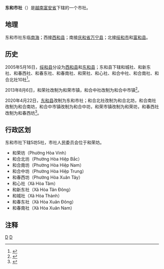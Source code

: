 {{Infobox Settlement
|name                   = 东和市社
|settlement_type        = 市社
|official_name          = 
|other_name             = 
|native_name            = {{lang|vi|Thị xã Đông Hòa}}
|nickname               = 
|motto                  = 
|image_skyline          = DSC05882.JPG
|imagesize              = 
|image_caption          = 
|image_flag             = 
|flag_size              = 
|image_seal             = 
|seal_size              = 
|image_shield           = 
|shield_size            = 
|image_blank_emblem     = 
|blank_emblem_size      = 
|image_map              = {{Infobox mapframe|frame-width=250|zoom=10}}
|mapsize                = 
|map_caption            = 
|image_map1             = LocationVietnamPhuYenDongHoa.png
|mapsize1               = 
|map_caption1           = 东和市社在富安省的位置
|pushpin_map            = Vietnam
|pushpin_label_position = bottom
|pushpin_map_caption    = 东和市社在越南的位置
|pushpin_map1           = 
|pushpin_label_position1= 
|pushpin_map_caption1   = 
|subdivision_type       = 国家
|subdivision_name       = {{flag|Vietnam}}
|subdivision_type1      = [[越南行政区划|省]]
|subdivision_name1      = [[富安省|富安省]]
|subdivision_type2      = 行政区划
|subdivision_name2      = 5坊5社
|subdivision_type3      = 
|subdivision_name3      = 
|seat_type              = 
|seat                   = 
|government_type        = 
|leader_title           = 
|leader_name            = 
|leader_title1          = 
|leader_name1           = 
|established_title      = 
|established_date       = 
|area_magnitude         = 
|unit_pref              = 
|area_footnotes         = 
|area_total_km2         = 265.62
|area_land_km2          = 
|area_water_km2         = 
|area_water_percent     = 
|area_urban_km2         = 
|area_metro_km2         = 
|population_as_of       = 2018年
|population_footnotes   = 
|population_note        = 
|population_total       = 119991
|population_density_km2 = auto
|population_metro             = 
|population_density_metro_km2 = 
|population_urban             = 
|population_density_urban_km2 = 
|timezone               = [[越南标准时间|越南标准时间]]
|utc_offset             = +7
|elevation_footnotes    = 
|elevation_m            = 
|coor_type              = 
|coordinates            = 
|postal_code_type       = 
|postal_code            = 
|area_code              = 
|website                = [http://donghoa.phuyen.gov.vn 东和市社电子信息门户网站]
|footnotes              = 
}}
'''东和市社'''（{{vie|v='''Thị xã Đông Hòa'''|hn=市社東和}}）是[[越南|越南]][[富安省|富安省]]下辖的一个市社。

==地理==
东和市社东临[[南海|南海]]；西接[[西和县_(越南)|西和县]]；南接[[庆和省|庆和省]][[万宁县_(越南)|万宁县]]；北接[[绥和市|绥和市]]和[[富和县|富和县]]。

==历史==
2005年5月16日，[[绥和县|绥和县]]分设为[[西和县_(越南)|西和县]]和[[东和县|东和县]]；东和县下辖和城社、和新东社、和春西社、和春东社、和春南社、和荣社、和心社、和合中社、和合南社、和合北社10社<ref>{{Cite web |url=https://thuvienphapluat.vn/van-ban/Bat-dong-san/Nghi-dinh-62-2005-ND-CP-thanh-lap-xa-thuoc-huyen-Tuy-Hoa-Song-Cau-chia-Tuy-Hoa-thanh-Dong-Hoa-Tay-Hoa-tinh-Phu-Yen-4654.aspx |title=Nghị định 62/2005/NĐ-CP về việc thành lập xã thuộc các huyện Tuy Hòa, Sông Cầu và chia huyện Tuy Hòa thành huyện Đông Hòa và huyện Tây Hòa, tỉnh Phú Yên |access-date=2020-04-22 |archive-date=2021-02-08 |archive-url=https://web.archive.org/web/20210208012530/https://thuvienphapluat.vn/van-ban/Bat-dong-san/Nghi-dinh-62-2005-ND-CP-thanh-lap-xa-thuoc-huyen-Tuy-Hoa-Song-Cau-chia-Tuy-Hoa-thanh-Dong-Hoa-Tay-Hoa-tinh-Phu-Yen-4654.aspx |dead-url=no }}</ref>。

2013年8月6日，和荣社改制为和荣市镇，和合中社改制为和合中市镇<ref>{{Cite web |url=https://thuvienphapluat.vn/van-ban/Bo-may-hanh-chinh/Nghi-quyet-94-NQ-CP-nam-2013-thanh-lap-thi-tran-Hoa-Vinh-Hoa-Hiep-Trung-Phu-Yen-203553.aspx |title=Nghị quyết 94/NQ-CP năm 2013 thành lập thị trấn Hòa Vinh, thị trấn Hòa Hiệp Trung thuộc huyện Đông Hòa và thị trấn Phú Thứ thuộc huyện Tây Hòa, tỉnh Phú Yên do Chính phủ ban hành |access-date=2020-04-22 |archive-date=2019-04-07 |archive-url=https://web.archive.org/web/20190407232928/https://thuvienphapluat.vn/van-ban/bo-may-hanh-chinh/Nghi-quyet-94-NQ-CP-nam-2013-thanh-lap-thi-tran-Hoa-Vinh-Hoa-Hiep-Trung-Phu-Yen-203553.aspx |dead-url=no }}</ref>。

2020年4月22日，[[东和县|东和县]]改制为东和市社；和合北社改制为和合北坊，和合南社改制为和合南坊，和合中市镇改制为和合中坊，和荣市镇改制为和荣坊，和春西社改制为和春西坊<ref>{{Cite web |url=http://vanban.chinhphu.vn/portal/page/portal/chinhphu/hethongvanban?mode=detail&document_id=199959 |title=Nghị quyết số 931/NQ-UBTVQH14 của ỦY BAN THƯỜNG VỤ QUỐC HỘI : Về việc thành lập thị xã Đông Hòa và các phường thuộc thị xã Đông Hòa, tỉnh Phú Yên |access-date=2020-05-05 |archive-date=2021-02-08 |archive-url=https://web.archive.org/web/20210208012520/http://vanban.chinhphu.vn/portal/page/portal/chinhphu/hethongvanban?mode=detail&document_id=199959 |dead-url=no }}</ref>。

==行政区划==
东和市社下辖5坊5社，市社人民委员会位于和荣坊。
*和荣坊（Phường Hòa Vinh）
*和合北坊（Phường Hòa Hiệp Bắc）
*和合南坊（Phường Hòa Hiệp Nam）
*和合中坊（Phường Hòa Hiệp Trung）
*和春西坊（Phường Hòa Xuân Tây）
*和心社（Xã Hòa Tâm）
*和新东社（Xã Hòa Tân Đông）
*和城社（Xã Hòa Thành）
*和春东社（Xã Hòa Xuân Đông）
*和春南社（Xã Hòa Xuân Nam）

==注释==
{{reflist}}
{{富安省行政区划}}
{{越南南中部之县市镇区域划分}}

[[Category:富安省|D]]
[[Category:越南市社|D]]